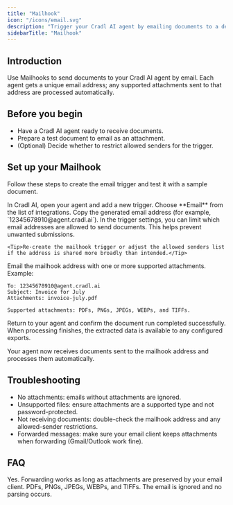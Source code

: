 ```yaml
---
title: "Mailhook"
icon: "/icons/email.svg"
description: "Trigger your Cradl AI agent by emailing documents to a dedicated address."
sidebarTitle: "Mailhook"
---
```



## Introduction
Use Mailhooks to send documents to your Cradl AI agent by email. Each agent gets a unique email address; any supported attachments sent to that address are processed automatically.

## Before you begin
- Have a Cradl AI agent ready to receive documents.
- Prepare a test document to email as an attachment.
- (Optional) Decide whether to restrict allowed senders for the trigger.

## Set up your Mailhook
Follow these steps to create the email trigger and test it with a sample document.

<Steps>
  <Step title="Add an Email trigger">
    In Cradl AI, open your agent and add a new trigger. Choose **Email** from the list of integrations. Copy the generated email address (for example, `12345678910@agent.cradl.ai`).
  </Step>

  <Step title="Restrict allowed senders (optional)">
    In the trigger settings, you can limit which email addresses are allowed to send documents. This helps prevent unwanted submissions.
    
    <Tip>Re-create the mailhook trigger or adjust the allowed senders list if the address is shared more broadly than intended.</Tip>
  </Step>

  <Step title="Send a test email">
    Email the mailhook address with one or more supported attachments. Example:

```
To: 12345678910@agent.cradl.ai
Subject: Invoice for July
Attachments: invoice-july.pdf
```

    Supported attachments: PDFs, PNGs, JPEGs, WEBPs, and TIFFs.
  </Step>

  <Step title="Verify processing">
    Return to your agent and confirm the document run completed successfully. When processing finishes, the extracted data is available to any configured exports.
  </Step>
</Steps>

Your agent now receives documents sent to the mailhook address and processes them automatically.

## Troubleshooting

- No attachments: emails without attachments are ignored.
- Unsupported files: ensure attachments are a supported type and not password-protected.
- Not receiving documents: double-check the mailhook address and any allowed-sender restrictions.
- Forwarded messages: make sure your email client keeps attachments when forwarding (Gmail/Outlook work fine).

## FAQ

<AccordionGroup>
  <Accordion title="Can I forward emails from Gmail or Outlook?">
    Yes. Forwarding works as long as attachments are preserved by your email client.
  </Accordion>
  <Accordion title="What types of attachments are supported?">
    PDFs, PNGs, JPEGs, WEBPs, and TIFFs.
  </Accordion>
  <Accordion title="What happens if an email has no attachment?">
    The email is ignored and no parsing occurs.
  </Accordion>
</AccordionGroup>
